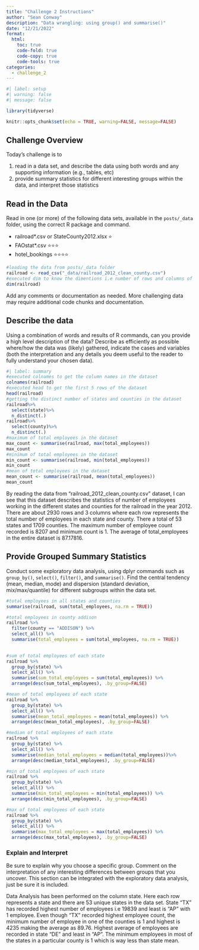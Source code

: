 ```yaml
---
title: "Challenge 2 Instructions"
author: "Sean Conway"
description: "Data wrangling: using group() and summarise()"
date: "12/21/2022"
format:
  html:
    toc: true
    code-fold: true
    code-copy: true
    code-tools: true
categories:
  - challenge_2
---
```


```r
#| label: setup
#| warning: false
#| message: false

library(tidyverse)

knitr::opts_chunk$set(echo = TRUE, warning=FALSE, message=FALSE)
```

## Challenge Overview

Today's challenge is to

1)  read in a data set, and describe the data using both words and any supporting information (e.g., tables, etc)
2)  provide summary statistics for different interesting groups within the data, and interpret those statistics

## Read in the Data

Read in one (or more) of the following data sets, available in the `posts/_data` folder, using the correct R package and command.

-   railroad\*.csv or StateCounty2012.xlsx ⭐
-   FAOstat\*.csv ⭐⭐⭐
-   hotel_bookings ⭐⭐⭐⭐

```r
#loading the data from posts/_data folder
railroad <- read_csv("_data/railroad_2012_clean_county.csv")
#executed dim to know the dimentions i.e number of rows and columns of the dataset
dim(railroad)
```

Add any comments or documentation as needed. More challenging data may require additional code chunks and documentation.

## Describe the data

Using a combination of words and results of R commands, can you provide a high level description of the data? Describe as efficiently as possible where/how the data was (likely) gathered, indicate the cases and variables (both the interpretation and any details you deem useful to the reader to fully understand your chosen data).

```r
#| label: summary
#executed colnames to get the column names in the dataset
colnames(railroad)
#executed head to get the first 5 rows of the dataset
head(railroad)
#getting the distinct number of states and counties in the dataset
railroad%>%
  select(state)%>%
  n_distinct(.)
railroad%>%
  select(county)%>%
  n_distinct(.)
#maximum of total employees in the dataset
max_count <- summarise(railroad, max(total_employees))
max_count
#minimum of total employees in the dataset
min_count <- summarise(railroad, min(total_employees))
min_count
#mean of total employees in the dataset
mean_count <- summarise(railroad, mean(total_employees))
mean_count

```
By reading the data from "railroad_2012_clean_county.csv" dataset, I can see that this dataset describes the statistics of number of employees working in the different states and counties for the railroad in the year 2012. There are about 2930 rows and 3 columns where each row represents the total number of employees in each state and county. There a total of 53 states and 1709 counties. The maximum number of employee count recorded is 8207 and minimum count is 1. The average of total_employees in the entire dataset is 87.17816.


## Provide Grouped Summary Statistics

Conduct some exploratory data analysis, using dplyr commands such as `group_by()`, `select()`, `filter()`, and `summarise()`. Find the central tendency (mean, median, mode) and dispersion (standard deviation, mix/max/quantile) for different subgroups within the data set.

```r
#total employees in all states and counties
summarise(railroad, sum(total_employees, na.rm = TRUE))

#total employees in county addison
railroad %>%
  filter(county == "ADDISON") %>%
  select_all() %>%
  summarise(total_employees = sum(total_employees, na.rm = TRUE))
  

#sum of total employees of each state
railroad %>%
  group_by(state) %>%
  select_all() %>%
  summarise(sum_total_employees = sum(total_employees)) %>%
  arrange(desc(sum_total_employees), .by_group=FALSE)

#mean of total employees of each state
railroad %>%
  group_by(state) %>%
  select_all() %>%
  summarise(mean_total_employees = mean(total_employees)) %>%
  arrange(desc(mean_total_employees), .by_group=FALSE)

#median of total employees of each state
railroad %>%
  group_by(state) %>%
  select_all() %>%
  summarise(median_total_employees = median(total_employees))%>%
  arrange(desc(median_total_employees), .by_group=FALSE)

#min of total employees of each state
railroad %>%
  group_by(state) %>%
  select_all() %>%
  summarise(min_total_employees = min(total_employees)) %>%
  arrange(desc(min_total_employees), .by_group=FALSE)

#max of total employees of each state
railroad %>%
  group_by(state) %>%
  select_all() %>%
  summarise(max_total_employees = max(total_employees)) %>%
  arrange(desc(max_total_employees), .by_group=FALSE)

```

### Explain and Interpret

Be sure to explain why you choose a specific group. Comment on the interpretation of any interesting differences between groups that you uncover. This section can be integrated with the exploratory data analysis, just be sure it is included.

Data Analysis has been performed on the column state. Here each row represents a state and there are 53 unique states in the data set. State "TX" has recorded highest number of employees i.e 19839 and least is "AP" with 1 employee. Even though "TX" recorded highest employee count, the minimum number of employee in one of the counties is 1 and highest is 4235 making the average as 89.76. Highest average of employees are recorded in state "DE" and least in "AP". The minimum employees in most of the states in a particular county is 1 which is way less than state mean. 
